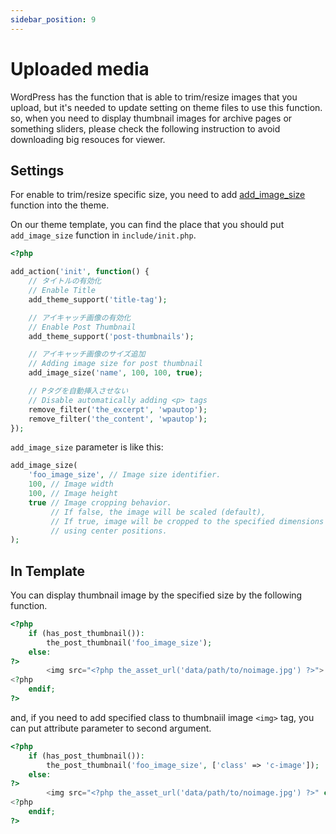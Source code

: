 ```yaml
---
sidebar_position: 9
---
```

# Uploaded media

WordPress has the function that is able to trim/resize images that you upload, but it's needed to update setting on theme files to use this function. so, when you need to display thumbnail images for archive pages or something sliders, please check the following instruction to avoid downloading big resouces for viewer.

## Settings

For enable to trim/resize specific size, you need to add [add_image_size](https://developer.wordpress.org/reference/functions/add_image_size/) function into the theme.

On our theme template, you can find the place that you should put `add_image_size` function in `include/init.php`.

```php
<?php

add_action('init', function() {
    // タイトルの有効化
    // Enable Title
    add_theme_support('title-tag');

    // アイキャッチ画像の有効化
    // Enable Post Thumbnail
    add_theme_support('post-thumbnails');

    // アイキャッチ画像のサイズ追加
    // Adding image size for post thumbnail
    add_image_size('name', 100, 100, true);

    // Pタグを自動挿入させない
    // Disable automatically adding <p> tags
    remove_filter('the_excerpt', 'wpautop');
    remove_filter('the_content', 'wpautop');
});
```

`add_image_size` parameter is like this:

```php
add_image_size(
    'foo_image_size', // Image size identifier.
    100, // Image width
    100, // Image height
    true // Image cropping behavior.
         // If false, the image will be scaled (default),
         // If true, image will be cropped to the specified dimensions
         // using center positions.
);
```

## In Template

You can display thumbnail image by the specified size by the following function.

```php
<?php
    if (has_post_thumbnail()):
        the_post_thumbnail('foo_image_size');
    else:
?>
        <img src="<?php the_asset_url('data/path/to/noimage.jpg') ?>">
<?php
    endif;
?>
```

and, if you need to add specified class to thumbnaiil image `<img>` tag, you can put attribute parameter to second argument.

```php
<?php
    if (has_post_thumbnail()):
        the_post_thumbnail('foo_image_size', ['class' => 'c-image']);
    else:
?>
        <img src="<?php the_asset_url('data/path/to/noimage.jpg') ?>" class="c-image">
<?php
    endif;
?>
```